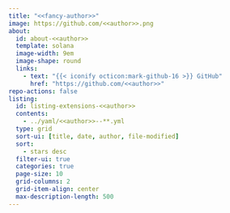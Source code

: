 ```yaml
---
title: "<<fancy-author>>"
image: https://github.com/<<author>>.png
about:
  id: about-<<author>>
  template: solana
  image-width: 9em
  image-shape: round
  links:
    - text: "{{< iconify octicon:mark-github-16 >}} GitHub"
      href: "https://github.com/<<author>>"
repo-actions: false
listing:
  id: listing-extensions-<<author>>
  contents:
    - ../yaml/<<author>>--**.yml
  type: grid
  sort-ui: [title, date, author, file-modified]
  sort:
    - stars desc
  filter-ui: true
  categories: true
  page-size: 10
  grid-columns: 2
  grid-item-align: center
  max-description-length: 500
---
```


::: {#about-<<author>>}
:::

::: {#listing-extensions-<<author>>}
:::
